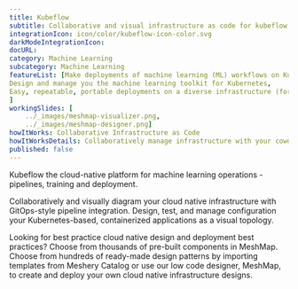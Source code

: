 ```yaml
---
title: Kubeflow  
subtitle: Collaborative and visual infrastructure as code for kubeflow
integrationIcon: icon/color/kubeflow-icon-color.svg
darkModeIntegrationIcon: 
docURL: 
category: Machine Learning
subcategory: Machine Learning
featureList: [Make deployments of machine learning (ML) workflows on Kubernetes simple, portable and scalable. ,
Design and manage you the machine learning toolkit for Kubernetes,
Easy, repeatable, portable deployments on a diverse infrastructure (for example, experimenting on a laptop, then moving to an on-premises cluster or to the cloud)
]
workingSlides: [
    ../_images/meshmap-visualizer.png,
    ../_images/meshmap-designer.png]
howItWorks: Collaborative Infrastructure as Code
howItWorksDetails: Collaboratively manage infrastructure with your coworkers synchronously sharing the same designs.
published: false
---
```

<p>
    Kubeflow the cloud-native platform for machine learning operations - pipelines, training and deployment.
</p>
<p>
    Collaboratively and visually diagram your cloud native infrastructure with GitOps-style pipeline integration. Design, test, and manage configuration your Kubernetes-based, containerized applications as a visual topology.
</p>
<p>
    Looking for best practice cloud native design and deployment best practices? Choose from thousands of pre-built components in MeshMap. Choose from hundreds of ready-made design patterns by importing templates from Meshery Catalog or use our low code designer, MeshMap, to create and deploy your own cloud native infrastructure designs.
</p>